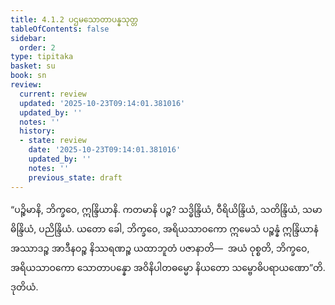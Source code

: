 ```yaml
---
title: 4.1.2 ပဌမသောတာပန္နသုတ္တ
tableOfContents: false
sidebar:
  order: 2
type: tipitaka
basket: su
book: sn
review:
  current: review
  updated: '2025-10-23T09:14:01.381016'
  updated_by: ''
  notes: ''
  history:
  - state: review
    date: '2025-10-23T09:14:01.381016'
    updated_by: ''
    notes: ''
    previous_state: draft
---
```



<ReviewStatus review={frontmatter.review} showDetails={true} />

<HypothesisAnnotation frontmatter={frontmatter} />

<DynamicBreadcrumb />

<Division number="472" book="sn" e="ch" v="18" p="347">

<Paragraph number="1002" book="sn">
“ပဉ္စိမာနိ, ဘိက္ခဝေ, ဣန္ဒြိယာနိ. ကတမာနိ ပဉ္စ? သဒ္ဓိန္ဒြိယံ, ဝီရိယိန္ဒြိယံ, သတိန္ဒြိယံ, သမာဓိန္ဒြိယံ, ပညိန္ဒြိယံ. ယတော ခေါ, ဘိက္ခဝေ, အရိယသာဝကော ဣမေသံ ပဉ္စန္နံ ဣန္ဒြိယာနံ အဿာဒဉ္စ အာဒီနဝဉ္စ နိဿရဏဉ္စ ယထာဘူတံ ပဇာနာတိ—  အယံ ဝုစ္စတိ, ဘိက္ခဝေ, အရိယသာဝကော သောတာပန္နော အဝိနိပါတဓမ္မော နိယတော သမ္ဗောဓိပရာယဏော”တိ.

</Paragraph>
</Division>

<Paragraph number="1003" type="center" book="sn">
ဒုတိယံ.
</Paragraph>